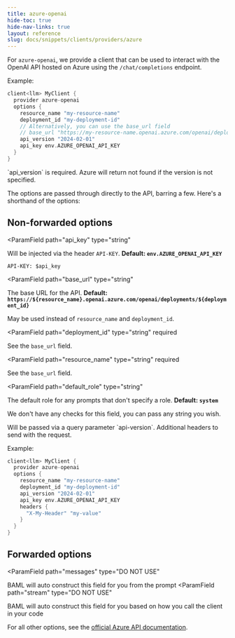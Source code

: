 ```yaml
---
title: azure-openai
hide-toc: true
hide-nav-links: true
layout: reference
slug: docs/snippets/clients/providers/azure
---
```



For `azure-openai`, we provide a client that can be used to interact with the OpenAI API hosted on Azure using the `/chat/completions` endpoint.

Example:
```rust BAML
client<llm> MyClient {
  provider azure-openai
  options {
    resource_name "my-resource-name"
    deployment_id "my-deployment-id"
    // Alternatively, you can use the base_url field
    // base_url "https://my-resource-name.openai.azure.com/openai/deployments/my-deployment-id"
    api_version "2024-02-01"
    api_key env.AZURE_OPENAI_API_KEY
  }
}
```

<Warning>
  `api_version` is required. Azure will return not found if the version is not specified.
</Warning>


The options are passed through directly to the API, barring a few. Here's a shorthand of the options:

## Non-forwarded options
<ParamField
  path="api_key"
  type="string"
>
  Will be injected via the header `API-KEY`. **Default: `env.AZURE_OPENAI_API_KEY`**

  `API-KEY: $api_key`
</ParamField>

<ParamField
  path="base_url"
  type="string"
>
  The base URL for the API. **Default: `https://${resource_name}.openai.azure.com/openai/deployments/${deployment_id}`**

  May be used instead of `resource_name` and `deployment_id`.
</ParamField>

<ParamField
  path="deployment_id"
  type="string"
  required
>
  See the `base_url` field.
</ParamField>

<ParamField
  path="resource_name"
  type="string"
  required
>
  See the `base_url` field.
</ParamField>

<ParamField
  path="default_role"
  type="string"
>
  The default role for any prompts that don't specify a role. **Default: `system`**
  
  We don't have any checks for this field, you can pass any string you wish.
</ParamField>

<ParamField path="api_version" type="string" required>
  Will be passed via a query parameter `api-version`.
</ParamField>

<ParamField path="headers" type="object">
  Additional headers to send with the request.

Example:
```rust BAML
client<llm> MyClient {
  provider azure-openai
  options {
    resource_name "my-resource-name"
    deployment_id "my-deployment-id"
    api_version "2024-02-01"
    api_key env.AZURE_OPENAI_API_KEY
    headers {
      "X-My-Header" "my-value"
    }
  }
}
```
</ParamField>

## Forwarded options
<ParamField
   path="messages"
   type="DO NOT USE"
>
  BAML will auto construct this field for you from the prompt
</ParamField>
<ParamField
   path="stream"
   type="DO NOT USE"
>
  BAML will auto construct this field for you based on how you call the client in your code
</ParamField>

For all other options, see the [official Azure API documentation](https://learn.microsoft.com/en-us/azure/ai-services/openai/reference#chat-completions).
